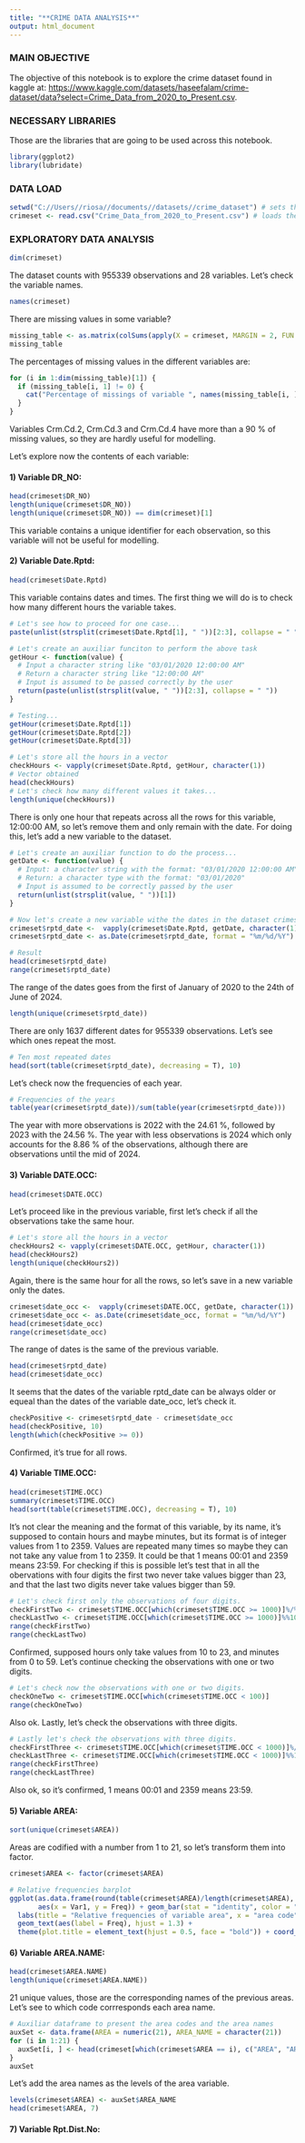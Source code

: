 ---
title: "**CRIME DATA ANALYSIS**"
output: html_document
---

### **MAIN OBJECTIVE**

The objective of this notebook is to explore the crime dataset found in kaggle at: <https://www.kaggle.com/datasets/haseefalam/crime-dataset/data?select=Crime_Data_from_2020_to_Present.csv>.

### **NECESSARY LIBRARIES**

Those are the libraries that are going to be used across this notebook.

```{r}
library(ggplot2)
library(lubridate)
```

### **DATA LOAD**

```{r}
setwd("C://Users//riosa//documents//datasets//crime_dataset") # sets the directory to the specified path
crimeset <- read.csv("Crime_Data_from_2020_to_Present.csv") # loads the dataset
```

### **EXPLORATORY DATA ANALYSIS**

```{r}
dim(crimeset)
```
The dataset counts with 955339 observations and 28 variables.
Let's check the variable names.
```{r}
names(crimeset)
```
There are missing values in some variable?
```{r}
missing_table <- as.matrix(colSums(apply(X = crimeset, MARGIN = 2, FUN = is.na)))
missing_table
```
The percentages of missing values in the different variables are:
```{r}
for (i in 1:dim(missing_table)[1]) {
  if (missing_table[i, 1] != 0) {
    cat("Percentage of missings of variable ", names(missing_table[i, ]), ":", round(100*missing_table[i, 1]/955339, 2), "%\n")
  }
}
```
Variables Crm.Cd.2, Crm.Cd.3 and Crm.Cd.4 have more than a 90 % of missing values, so they are hardly useful for modelling.

Let's explore now the contents of each variable:

#### **1) Variable DR_NO:**

```{r}
head(crimeset$DR_NO)
length(unique(crimeset$DR_NO))
length(unique(crimeset$DR_NO)) == dim(crimeset)[1]
```
This variable contains a unique identifier for each observation, so this variable will not be useful for modelling.

#### **2) Variable Date.Rptd:**

```{r}
head(crimeset$Date.Rptd)
```
This variable contains dates and times. The first thing we will do is to check how many different hours the variable takes.
```{r}
# Let's see how to proceed for one case...
paste(unlist(strsplit(crimeset$Date.Rptd[1], " "))[2:3], collapse = " ")

# Let's create an auxiliar funciton to perform the above task
getHour <- function(value) {
  # Input a character string like "03/01/2020 12:00:00 AM"
  # Return a character string like "12:00:00 AM"
  # Input is assumed to be passed correctly by the user
  return(paste(unlist(strsplit(value, " "))[2:3], collapse = " "))
}

# Testing...
getHour(crimeset$Date.Rptd[1])
getHour(crimeset$Date.Rptd[2])
getHour(crimeset$Date.Rptd[3])

# Let's store all the hours in a vector
checkHours <- vapply(crimeset$Date.Rptd, getHour, character(1))
# Vector obtained
head(checkHours)
# Let's check how many different values it takes...
length(unique(checkHours))
```
There is only one hour that repeats across all the rows for this variable, 12:00:00 AM, so let's remove them and only remain with the date. For doing this, let's add a new variable to the dataset.
```{r}
# Let's create an auxiliar function to do the process...
getDate <- function(value) {
  # Input: a character string with the format: "03/01/2020 12:00:00 AM"
  # Return: a character type with the format: "03/01/2020"
  # Input is assumed to be correctly passed by the user
  return(unlist(strsplit(value, " "))[1])
}

# Now let's create a new variable withe the dates in the dataset crimeset
crimeset$rptd_date <-  vapply(crimeset$Date.Rptd, getDate, character(1))
crimeset$rptd_date <- as.Date(crimeset$rptd_date, format = "%m/%d/%Y")

# Result
head(crimeset$rptd_date)
range(crimeset$rptd_date)
```
The range of the dates goes from the first of January of 2020 to the 24th of June of 2024.
```{r}
length(unique(crimeset$rptd_date))
```
There are only 1637 different dates for 955339 observations. Let's see which ones repeat the most.
```{r}
# Ten most repeated dates
head(sort(table(crimeset$rptd_date), decreasing = T), 10)
```
Let's check now the frequencies of each year.
```{r}
# Frequencies of the years
table(year(crimeset$rptd_date))/sum(table(year(crimeset$rptd_date)))
```
The year with more observations is 2022 with the 24.61 %, followed by 2023 with the 24.56 %. The year with less observations is 2024 which only accounts for the 8.86 % of the observations, although there are observations until the mid of 2024.

#### **3) Variable DATE.OCC:**

```{r}
head(crimeset$DATE.OCC)
```
Let's proceed like in the previous variable, first let's check if all the observations take
the same hour.
```{r}
# Let's store all the hours in a vector
checkHours2 <- vapply(crimeset$DATE.OCC, getHour, character(1))
head(checkHours2)
length(unique(checkHours2))
```
Again, there is the same hour for all the rows, so let's save in a new variable only the dates.
```{r}
crimeset$date_occ <-  vapply(crimeset$DATE.OCC, getDate, character(1))
crimeset$date_occ <- as.Date(crimeset$date_occ, format = "%m/%d/%Y")
head(crimeset$date_occ)
range(crimeset$date_occ)
```
The range of dates is the same of the previous variable.
```{r}
head(crimeset$rptd_date)
head(crimeset$date_occ)
```
It seems that the dates of the variable rptd_date can be always older or equeal than the dates of the variable date_occ, let's check it.
```{r}
checkPositive <- crimeset$rptd_date - crimeset$date_occ
head(checkPositive, 10)
length(which(checkPositive >= 0))
```
Confirmed, it's true for all rows.

#### **4) Variable TIME.OCC:**

```{r}
head(crimeset$TIME.OCC)
summary(crimeset$TIME.OCC)
head(sort(table(crimeset$TIME.OCC), decreasing = T), 10)
```
It's not clear the meaning and the format of this variable, by its name, it's supposed to contain hours and maybe minutes, but its format is of integer values from 1 to 2359. Values are repeated many times so maybe they can not take any value from 1 to 2359. It could be that 1 means 00:01 and 2359 means 23:59. For checking if this is possible let's test that in all the obervations with four digits the first two never take values bigger than 23, and that the last two digits never take values bigger than 59.
```{r}
# Let's check first only the observations of four digits.
checkFirstTwo <- crimeset$TIME.OCC[which(crimeset$TIME.OCC >= 1000)]%/%100
checkLastTwo <- crimeset$TIME.OCC[which(crimeset$TIME.OCC >= 1000)]%%100
range(checkFirstTwo)
range(checkLastTwo)
```
Confirmed, supposed hours only take values from 10 to 23, and minutes from 0 to 59. Let's continue checking the observations with one or two digits.
```{r}
# Let's check now the observations with one or two digits.
checkOneTwo <- crimeset$TIME.OCC[which(crimeset$TIME.OCC < 100)]
range(checkOneTwo)
```
Also ok. Lastly, let's check the observations with three digits.
```{r}
# Lastly let's check the observations with three digits.
checkFirstThree <- crimeset$TIME.OCC[which(crimeset$TIME.OCC < 1000)]%/%100
checkLastThree <- crimeset$TIME.OCC[which(crimeset$TIME.OCC < 1000)]%%100
range(checkFirstThree)
range(checkLastThree)
```
Also ok, so it's confirmed, 1 means 00:01 and 2359 means 23:59.

#### **5) Variable AREA:**

```{r}
sort(unique(crimeset$AREA))
```
Areas are codified with a number from 1 to 21, so let's transform them into factor.
```{r}
crimeset$AREA <- factor(crimeset$AREA)

# Relative frequencies barplot
ggplot(as.data.frame(round(table(crimeset$AREA)/length(crimeset$AREA), 2)),
       aes(x = Var1, y = Freq)) + geom_bar(stat = "identity", color = "indianred3", fill = "indianred3") +
  labs(title = "Relative frequencies of variable area", x = "area code") + theme_classic() +
  geom_text(aes(label = Freq), hjust = 1.3) + 
  theme(plot.title = element_text(hjust = 0.5, face = "bold")) + coord_flip()
```

#### **6) Variable AREA.NAME:**

```{r}
head(crimeset$AREA.NAME)
length(unique(crimeset$AREA.NAME))
```
21 unique values, those are the corresponding names of the previous areas. Let's see to which code corrresponds each area name.
```{r}
# Auxiliar dataframe to present the area codes and the area names
auxSet <- data.frame(AREA = numeric(21), AREA_NAME = character(21))
for (i in 1:21) {
  auxSet[i, ] <- head(crimeset[which(crimeset$AREA == i), c("AREA", "AREA.NAME")], 1)
}
auxSet
```
Let's add the area names as the levels of the area variable.
```{r}
levels(crimeset$AREA) <- auxSet$AREA_NAME
head(crimeset$AREA, 7)
```

#### **7) Variable Rpt.Dist.No:**